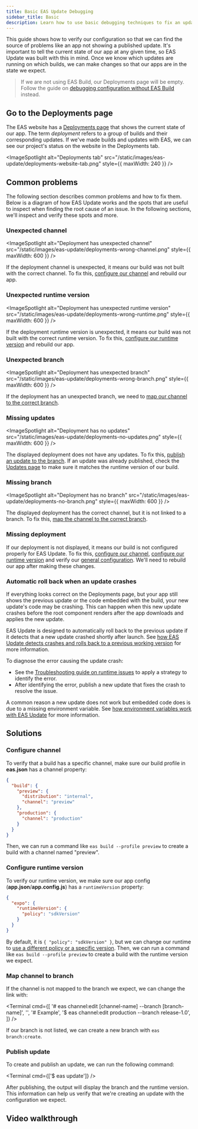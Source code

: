 ```yaml
---
title: Basic EAS Update Debugging
sidebar_title: Basic
description: Learn how to use basic debugging techniques to fix an update issue.
---
```



This guide shows how to verify our configuration so that we can find the source of problems like an app not showing a published update. It's important to tell the current state of our app at any given time, so EAS Update was built with this in mind. Once we know which updates are running on which builds, we can make changes so that our apps are in the state we expect.

> If we are not using EAS Build, our Deployments page will be empty. Follow the guide on [debugging configuration without EAS Build](/eas-update/debug-advanced/#configuration-without-eas-build) instead.

## Go to the Deployments page

The EAS website has a [Deployments page](https://expo.dev/accounts/[account]/projects/[project]/deployments) that shows the current state of our app. The term _deployment_ refers to a group of builds and their corresponding updates. If we've made builds and updates with EAS, we can see our project's status on the website in the Deployments tab.

<ImageSpotlight
  alt="Deployments tab"
  src="/static/images/eas-update/deployments-website-tab.png"
  style={{ maxWidth: 240 }}
/>

## Common problems

The following section describes common problems and how to fix them. Below is a diagram of how EAS Update works and the spots that are useful to inspect when finding the root cause of an issue. In the following sections, we'll inspect and verify these spots and more.

<ImageSpotlight alt="Map of debugging spots" src="/static/images/eas-update/debug-map.png" />

### Unexpected channel

<ImageSpotlight
  alt="Deployment has unexpected channel"
  src="/static/images/eas-update/deployments-wrong-channel.png"
  style={{ maxWidth: 600 }}
/>

If the deployment channel is unexpected, it means our build was not built with the correct channel. To fix this, [configure our channel](/#configure-channel) and rebuild our app.

### Unexpected runtime version

<ImageSpotlight
  alt="Deployment has unexpected runtime version"
  src="/static/images/eas-update/deployments-wrong-runtime.png"
  style={{ maxWidth: 600 }}
/>

If the deployment runtime version is unexpected, it means our build was not built with the correct runtime version. To fix this, [configure our runtime version](/#configure-runtime-version) and rebuild our app.

### Unexpected branch

<ImageSpotlight
  alt="Deployment has unexpected branch"
  src="/static/images/eas-update/deployments-wrong-branch.png"
  style={{ maxWidth: 600 }}
/>

If the deployment has an unexpected branch, we need to [map our channel to the correct branch](/#map-channel-to-branch).

### Missing updates

<ImageSpotlight
  alt="Deployment has no updates"
  src="/static/images/eas-update/deployments-no-updates.png"
  style={{ maxWidth: 600 }}
/>

The displayed deployment does not have any updates. To fix this, [publish an update to the branch](/#publish-update). If an update was already published, check the [Updates page](https://expo.dev/accounts/[account]/projects/[project]/updates) to make sure it matches the runtime version of our build.

### Missing branch

<ImageSpotlight
  alt="Deployment has no branch"
  src="/static/images/eas-update/deployments-no-branch.png"
  style={{ maxWidth: 600 }}
/>

The displayed deployment has the correct channel, but it is not linked to a branch. To fix this, [map the channel to the correct branch](/#map-channel-to-branch).

### Missing deployment

If our deployment is not displayed, it means our build is not configured properly for EAS Update. To fix this, [configure our channel](/#configure-channel), [configure our runtime version](/#configure-runtime-version) and verify our [general configuration](/eas-update/debug-advanced/#verifying-app-configuration). We'll need to rebuild our app after making these changes.

### Automatic roll back when an update crashes

If everything looks correct on the Deployments page, but your app still shows the previous update or the code embedded with the build, your new update's code may be crashing. This can happen when this new update crashes before the root component renders after the app downloads and applies the new update.

EAS Update is designed to automatically roll back to the previous update if it detects that a new update crashed shortly after launch. See [how EAS Update detects crashes and rolls back to a previous working version](/eas-update/error-recovery/#explaining-the-error-recovery-flow) for more information.

To diagnose the error causing the update crash:

- See the [Troubleshooting guide on runtime issues](/debugging/runtime-issues/) to apply a strategy to identify the error.
- After identifying the error, publish a new update that fixes the crash to resolve the issue.

A common reason a new update does not work but embedded code does is due to a missing environment variable. See [how environment variables work with EAS Update](/eas-update/environment-variables/) for more information.

## Solutions

### Configure channel

To verify that a build has a specific channel, make sure our build profile in **eas.json** has a channel property:

```json eas.json
{
  "build": {
    "preview": {
      "distribution": "internal",
      "channel": "preview"
    },
    "production": {
      "channel": "production"
    }
  }
}
```

Then, we can run a command like `eas build --profile preview` to create a build with a channel named "preview".

### Configure runtime version

To verify our runtime version, we make sure our app config (**app.json**/**app.config.js**) has a `runtimeVersion` property:

```json app.json
{
  "expo": {
    "runtimeVersion": {
      "policy": "sdkVersion"
    }
  }
}
```

By default, it is `{ "policy": "sdkVersion" }`, but we can change our runtime to [use a different policy or a specific version](/eas-update/runtime-versions). Then, we can run a command like `eas build --profile preview` to create a build with the runtime version we expect.

### Map channel to branch

If the channel is not mapped to the branch we expect, we can change the link with:

<Terminal
  cmd={[
    '# eas channel:edit [channel-name] --branch [branch-name]',
    '',
    '# Example',
    '$ eas channel:edit production --branch release-1.0',
  ]}
/>

If our branch is not listed, we can create a new branch with `eas branch:create`.

### Publish update

To create and publish an update, we can run the following command:

<Terminal cmd={['$ eas update']} />

After publishing, the output will display the branch and the runtime version. This information can help us verify that we're creating an update with the configuration we expect.

## Video walkthrough

<ContentSpotlight url="https://www.youtube.com/embed/m9PLTr3t3S4" />
